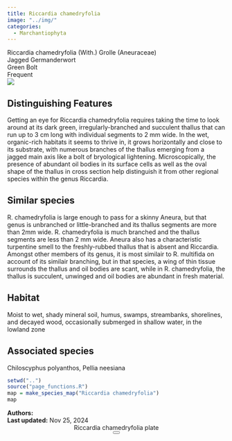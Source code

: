```yaml
---
title: Riccardia chamedryfolia
image: "../img/"
categories:
  - Marchantiophyta
---
```


<div class="info-panel">
 <div class="info-top">
  <div class="taxon-scientific"><span class="taxon-name">Riccardia chamedryfolia</span> <span class="taxon-authority">(With.) Grolle</span> <span class="taxon-family">(Aneuraceae)</span></div>
  <div class="taxon-common">Jagged Germanderwort</div>
 </div>
 <div class="info-bottom">
  <div class="taxon-qnd">Green Bolt</div>
  <div class="taxon-abundance">Frequent</div>
 </div>
</div>
<div class="imerss-content-frame">
 <div class="imerss-image-header">
  <div class="imerss-image-holder imerss-column-left" data-toggle="tooltip" style="background-image: url(../img/)" title="">
  </div>

  <div class="imerss-image-holder imerss-column-right" data-toggle="tooltip" style="background-image: url(../img/)" title="">
  </div>
 
 </div>
 <div class="imerss-content-lower">
  <div class="imerss-column-left">
  <div class="tab-microscope" data-micromodal-trigger="modal-plate">
  <img src="../img/bryo guide microscope.png"/>
  </div>

<h2>Distinguishing Features</h2>

Getting an eye for Riccardia chamedryfolia requires taking the time to look around at its dark green, irregularly-branched and succulent thallus that can run up to 3 cm long with individual segments to 2 mm wide. In the wet, organic-rich habitats it seems to thrive in, it grows horizontally and close to its substrate, with numerous branches of the thallus emerging from a jagged main axis like a bolt of bryological lightening. Microscopically, the presence of abundant oil bodies in its surface cells as well as the oval shape of the thallus in cross section help distinguish it from other regional species within the genus Riccardia. 

<h2>Similar species</h2>

R. chamedryfolia is large enough to pass for a skinny Aneura, but that genus is unbranched or little-branched and its thallus segments are more than 2mm wide. R. chamedryfolia is much branched and the thallus segments are less than 2 mm wide. Aneura also has a characteristic turpentine smell to the freshly-rubbed thallus that is absent and Riccardia. Amongst other members of its genus, it is most similair to R. multifida on account of its similair branching, but in that species, a wing of thin tissue surrounds the thallus and oil bodies are scant, while in R. chamedryfolia, the thallus is succulent, unwinged and oil bodies are abundant in fresh material. 

<h2>Habitat</h2>

Moist to wet, shady mineral soil, humus, swamps, streambanks, shorelines, and decayed wood, occasionally submerged in shallow water, in the lowland zone

<h2>Associated species</h2>

Chiloscyphus polyanthos, Pellia neesiana
</div>

<div class="imerss-column-right">

<div class="imerss-image-holder imerss-column-right" data-toggle="tooltip" style="background-image: url(../img/)" title="">
</div>

<div class="imerss-map-holder">
```r
setwd("..")
source("page_functions.R")
map = make_species_map("Riccardia chamedryfolia")
map
```
</div>

</div>

</div>
</div>

<div class="taxon-footer">
 <div class="taxon-authors"><b>Authors:</b> <span></span></div>
 <div class="taxon-update"><b>Last updated:</b> <span>Nov 25, 2024</span></div>
</div>

<div class="modal micromodal-slide" id="modal-plate" aria-hidden="true">
 <div class="modal__overlay" tabindex="-1" data-micromodal-close>
  <div class="modal__container" role="dialog" aria-modal="true" aria-labelledby="modal-plate-title" >
   <header class="modal__header">
   <div class="modal__title" id="modal-plate-title">
  Riccardia chamedryfolia plate
   </div>
   <button class="modal__close" aria-label="Close" data-micromodal-close></button>
   </header>
  <div class="modal__content" id="modal-plate-content">
   <div class="imerss-image-holder" data-toggle="tooltip" style="background-image: url(../img/)" title="">
  </div>
  </div>
  </div>
 </div>
</div>

<script src="../js/micromodal.min.js"></script>
<link href="../css/style-taxon.css" rel="stylesheet">
<link href="../css/micromodal.css" rel="stylesheet">

<script>
MicroModal.init();
</script>

